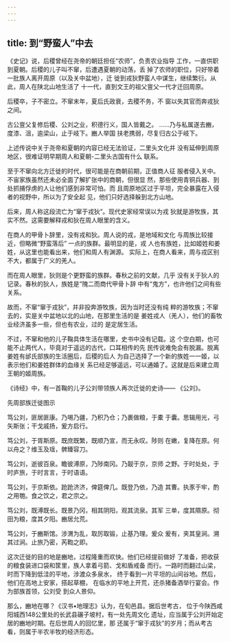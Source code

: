 ```yaml
---
---
---
```

title: 到“野蛮人”中去
---



《史记》说，后稷曾经在尧帝的朝廷担任“农师”，负责农业指导 工作，一直供职到夏朝。后稷的儿子叫不窜，后遭遇夏朝的动荡，丢 掉了农师的职位，只好带着一批族人离开周原（以及关中盆地），迁 徙到戎狄野蛮人中谋生，继续繁衍。从此，周人在陕北山地生活了 十一代，直到文王的祖父亶父一代才迁回周原。

后稷卒，子不密立。不窜末年，夏后氏政衰，去稷不务，不 窗以失其官而奔戎狄之间。

古公亶父复修后稷、公刘之业，积德行义，国人皆戴之。 ……乃与私属遂去豳，度漆、沮，逾梁山，止于岐下。豳人举国 扶老携弱，尽复归古公于岐下。

上述传说中关于尧帝和夏朝的内容已经无法验证，二里头文化并 没有延伸到周原地区，很难证明早期周人和夏朝-二里头古国有什么 联系。

至于不窜向北方迁徙的时代，很可能是在商朝前期，正值商人征 服者侵入关中。不宙家族虽然还未必全面了解扩张中的商朝，但很显 然，那些使用青铜兵器、到处抓捕俘虏的人让他们感到非常可怕。而 且周原地区过于平坦，完全暴露在入侵者的视野中，所以为了安全起 见，他们只好选择躲到北方山地。

后来，周人称这段流亡为“窜于戎狄”。现代史家经常误以为戎 狄就是游牧族，其实不然。这需要解释戎和狄在周人眼里的含义。

在商人的甲骨卜辞里，没有戎和狄。周人说的戎，是地域和文化 与周族比较接近，但略微“野蛮落后” 一点的族群。最明显的是，戎 人也有族姓，比如姬姓和姜姓，从这里也能看出来，他们和周人有渊源。 实际上，在商人看来，周与戎区别不大，都属于广义的羌人。

而在周人眼里，狄则是个更野蛮的族群。春秋之前的文献，几乎 没有关于狄人的记录。春秋的狄人，族姓是“隗二而商代甲骨卜辞 中有“鬼方”，也许他们之间有些关系。

故而，不窜“窜于戎狄”，并非投奔游牧族，因为当时还没有纯 粹的游牧族；不窜去的，实是关中盆地以北的山地，在那里生活的是 姜姓戎人（羌人），他们的畜牧业经济虽多一些，但也有农业，过的 是定居生活。

不过，不窜和他的儿子鞠具体生活在哪里，史书中没有记载。这 个空白期，也可能不止两代人，毕竟对于遥远的古代，口耳相传的先 民传说难免会有脱漏。脱离姜姓有邰氏部族的生活圈后，后稷的后人 为自己选择了一个新的族姓一一姬，以表示他们和姜姓群体的血缘关 系已经足够遥远，可以通婚了。这就是后来建立周王朝的姬周族。

《诗经》中，有一首鞠的儿子公刘带领族人再次迁徙的史诗—— 《公刘》。



先周部族迁徙图示

笃公刘，匪居匪康。乃埸乃疆，乃积乃仓；乃裹做粮，于橐 于囊。思辑用光，弓矢斯张；干戈戚扬，爰方启行。

笃公刘，于胥斯原。既庶既繁，既顺乃宣，而无永叹。陟则 在嫩，复降在原。何以舟之？维玉及瑶，髀臻容刀。

笃公刘，逝彼百泉。瞻彼溥原，乃陟南冈。乃靓于京，京师 之野。于时处处，于时庐旅，于时言言，于时语语。

笃公刘，于京斯依。跄跄济济，俾筵俾几。既登乃依，乃造 其曹。执豕于牢，酌之用匏。食之饮之，君之宗之。

笃公刘，既溥既长。既景乃冈，相其阴阳，观其流泉。其军 三单，度其隰原。彻田为粮，度其夕阳。豳居允荒。

笃公刘，于豳斯馆。涉渭为乱，取厉取锻，止基乃理。爰众 爰有，夹其皇涧。溯其过涧。止旅乃密，芮鞫之即。

这次迁徙的目的地是豳地，过程隆重而欢快。他们已经提前做好 了准备，把收获的粮食装进口袋和筐里，族人拿着弓箭、戈和盾戒备 而行。一路时而翻过山梁，时而下降到低洼的平地，涉渡众多泉水， 终于看到一片平坦的山间谷地。然后，他们在高地上安家，搭起草棚， 在临水的平地上开荒，还杀猪备酒举行宴会。作为部族首领，公刘受 到众人景仰。

那么，豳地在哪？《汉书•地理志》认为，在旬邑县。据后世考古， 位于今陕西咸阳城西148公里处的长武县碾子坡村，有一处先周文化 遗址，应当属于公刘开始定居的豳地时期。在后世周人的回忆里，那 还属于“窜于戎狄”的岁月；而从考古看，则属于半农半牧的经济形态。